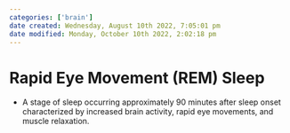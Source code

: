 ```yaml
---
categories: ['brain']
date created: Wednesday, August 10th 2022, 7:05:01 pm
date modified: Monday, October 10th 2022, 2:02:18 pm
---
```


# Rapid Eye Movement (REM) Sleep
- A stage of sleep occurring approximately 90 minutes after sleep onset characterized by increased brain activity, rapid eye movements, and muscle relaxation.



